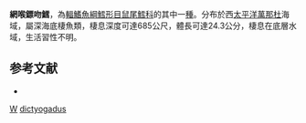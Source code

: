 {{Speciesbox
| taxon = Spicomacrurus dictyogadus
| binomial_authority = [[Iwamoto|Iwamoto]], [[Shao|Shao]] & [[Ho|Ho]], 2011
| status = NE
| status_system = iucn3.1
| trend = unknow
}}
'''網喉鏢吻鱈'''，為[[輻鰭魚綱|輻鰭魚綱]][[鱈形目|鱈形目]][[鼠尾鱈科|鼠尾鱈科]]的其中一[[種|種]]。分布於西[[太平洋|太平洋]][[萬那杜|萬那杜]]海域，屬深海底棲魚類，棲息深度可達685公尺，體長可達24.3公分，棲息在底層水域，生活習性不明。

==参考文献==
*{{FishBase_species|genus=Spicomacrurus|species=dictyogadus|year=2016|month=1}}

{{鱈形目小作品}}

{{Taxonbar}}
[[Category:2011年描述的鱼类|W]]
[[Category:鏢吻鱈屬|dictyogadus]]